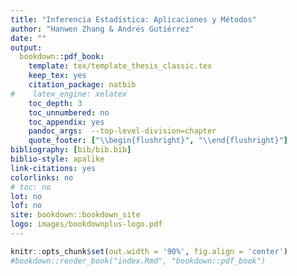 ```yaml
--- 
title: "Inferencia Estadística: Aplicaciones y Métodos"
author: "Hanwen Zhang & Andrés Gutiérrez"
date: ""
output:
  bookdown::pdf_book:
    template: tex/template_thesis_classic.tex
    keep_tex: yes
    citation_package: natbib
#    latex_engine: xelatex
    toc_depth: 3
    toc_unnumbered: no
    toc_appendix: yes
    pandoc_args:  --top-level-division=chapter
    quote_footer: ["\\begin{flushright}", "\\end{flushright}"]
bibliography: [bib/bib.bib]
biblio-style: apalike
link-citations: yes
colorlinks: no  
# toc: no
lot: no
lof: no
site: bookdown::bookdown_site
logo: images/bookdownplus-logo.pdf
---
```


```r
knitr::opts_chunk$set(out.width = '90%', fig.align = 'center')
#bookdown::render_book("index.Rmd", "bookdown::pdf_book")
```

